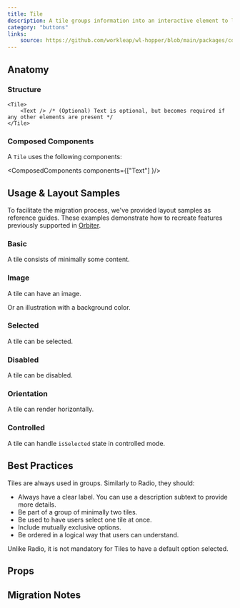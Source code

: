 ```yaml
---
title: Tile
description: A tile groups information into an interactive element to let users browse and take action on a group of related items.
category: "buttons"
links:
    source: https://github.com/workleap/wl-hopper/blob/main/packages/components/src/tile/src/Tile.tsx
---
```


<Example src="tile/docs/preview" isOpen />

## Anatomy

### Structure

```tsx
<Tile>
    <Text /> /* (Optional) Text is optional, but becomes required if any other elements are present */
</Tile>
```

### Composed Components

A `Tile` uses the following components:

<ComposedComponents components={["Text"] }/>

## Usage & Layout Samples

To facilitate the migration process, we've provided layout samples as reference guides. These examples demonstrate how to recreate features previously supported in [Orbiter](https://wl-orbiter-website.netlify.app/?path=/docs/tile--docs).

### Basic

A tile consists of minimally some content.

<Example src="tile/docs/migration/basic" />

### Image

A tile can have an image.

<Example src="tile/docs/migration/image" />

Or an illustration with a background color.

<Example src="tile/docs/migration/illustration" />

### Selected

A tile can be selected.

<Example src="tile/docs/migration/selected" />

### Disabled

A tile can be disabled.

<Example src="tile/docs/migration/disabled" />

### Orientation

A tile can render horizontally.

<Example src="tile/docs/migration/orientation" />

### Controlled

A tile can handle `isSelected` state in controlled mode.

<Example src="tile/docs/migration/controlled" />

## Best Practices

Tiles are always used in groups. Similarly to Radio, they should:

- Always have a clear label. You can use a description subtext to provide more details.
- Be part of a group of minimally two tiles.
- Be used to have users select one tile at once.
- Include mutually exclusive options.
- Be ordered in a logical way that users can understand.

Unlike Radio, it is not mandatory for Tiles to have a default option selected.

## Props

<PropTable component="Tile" />

## Migration Notes

<MigrateGuide src="tile/docs/migration-notes" />
